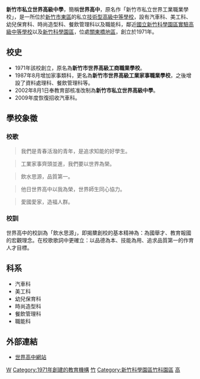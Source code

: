 {{Infobox School
|name           = 新竹市私立世界高級中學
|other_name     = World Senior High School
|image          =[[檔案:新竹市私立世界高級中學校徽.jpg|200px]] 
|motto          = 飲水思源
|mission        = 專注技職成就達人
|established    = 1971年
|type           = 私立技術型高級中等學校
|district       = {{ROC-TW}}[[新竹市|新竹市]]
|grades         = 高職部3年制
|principal      = 遲月速
|address        = {{TWN}}[[新竹市|新竹市]][[東區_(新竹市)|東區]]光復路一段257號
|website        = http://www.wvs.hc.edu.tw/
}}
'''新竹市私立世界高級中學'''，簡稱'''世界高中'''，原名作「新竹市私立世界工業職業學校」，是一所位於[[新竹市|新竹市]][[東區_(新竹市)|東區]]的私立[[技術型高級中等學校|技術型高級中等學校]]，設有汽車科、美工科、幼兒保育科、時尚造型科、餐飲管理科以及職能科，鄰近[[國立新竹科學園區實驗高級中等學校|國立新竹科學園區實驗高級中等學校]]以及[[新竹科學園區|新竹科學園區]]，位處[[關東橋|關東橋地區]]，創立於1971年。

==校史==
*1971年該校創立，原名為'''新竹市世界高級工商職業學校'''。
*1987年8月增加家事類科，更名為'''新竹市世界高級工業家事職業學校'''，之後增設了資料處理科、餐飲管理科等。
*2002年8月1日奉教育部核准改制為'''新竹市私立世界高級中學'''。
*2009年度恢復招收汽車科。

==學校象徵==
===校歌===
<blockquote>我們是青春活潑的青年，是追求知能的好學生。</blockquote><blockquote>工業家事齊頭並進，我們要以世界為榮。</blockquote><blockquote>飲水思源，品質第一。</blockquote><blockquote>他日世界高中以我為榮，世界師生同心協力。</blockquote><blockquote>愛國愛家，造福人群。</blockquote>

===校訓===
世界高中的校訓為「飲水思源」，即揭櫫創校的基本精神為：為國舉才、教育報國的宏觀理念。在校歌歌詞中更確立：以品德為本、技能為用、追求品質第一的作育人才目標。


==科系==
*汽車科
*美工科
*幼兒保育科
*時尚造型科
*餐飲管理科
*職能科

==外部連結==
*[http://www.wvs.hc.edu.tw/ 世界高中網站] {{Wayback|url=http://www.wvs.hc.edu.tw/ |date=20080221152253 }}{{zh-tw}}



{{新竹市高級中等學校}}


[[Category:新竹市高級中等學校|W]]
[[Category:1971年創建的教育機構|Category:1971年創建的教育機構]]
[[Category:臺灣私立普通型高級中等學校|竹]]
[[Category:新竹科學園區竹科園區|Category:新竹科學園區竹科園區]]
[[Category:新竹市東區學校|高]]